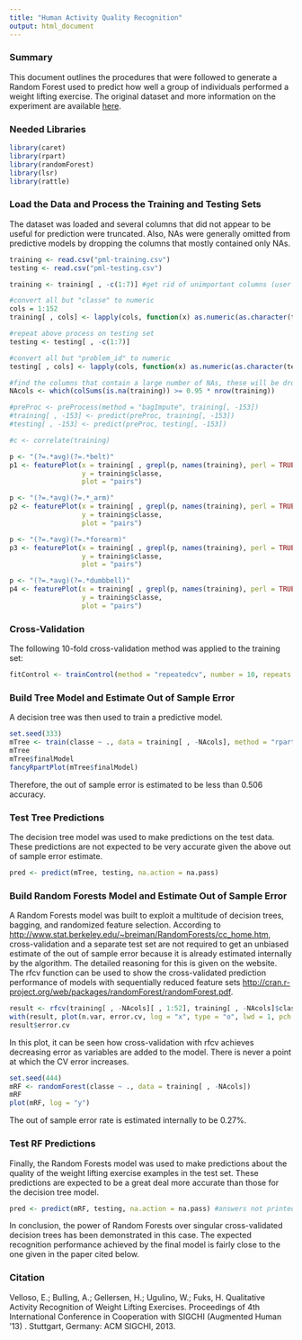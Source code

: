 ```yaml
---
title: "Human Activity Quality Recognition"
output: html_document
---
```


### Summary

This document outlines the procedures that were followed to generate a Random Forest used to predict how well a group of individuals performed a weight lifting exercise. The original dataset and more information on the experiment are available [here](http://groupware.les.inf.puc-rio.br/har#weight_lifting_exercises).  

### Needed Libraries
```r
library(caret)
library(rpart)
library(randomForest)
library(lsr)
library(rattle)
```

### Load the Data and Process the Training and Testing Sets

The dataset was loaded and several columns that did not appear to be useful for prediction were truncated. Also, NAs were generally omitted from predictive models by dropping the columns that mostly contained only NAs.

```r
training <- read.csv("pml-training.csv")
testing <- read.csv("pml-testing.csv")

training <- training[ , -c(1:7)] #get rid of unimportant columns (user and time information, etc.)

#convert all but "classe" to numeric
cols = 1:152
training[ , cols] <- lapply(cols, function(x) as.numeric(as.character(training[ , x]))) 

#repeat above process on testing set
testing <- testing[ , -c(1:7)]

#convert all but "problem_id" to numeric
testing[ , cols] <- lapply(cols, function(x) as.numeric(as.character(testing[ , x])))

#find the columns that contain a large number of NAs, these will be dropped when building predictive models
NAcols <- which(colSums(is.na(training)) >= 0.95 * nrow(training))
```

```r
#preProc <- preProcess(method = "bagImpute", training[, -153])
#training[ , -153] <- predict(preProc, training[, -153])
#testing[ , -153] <- predict(preProc, testing[, -153])
```

```r
#c <- correlate(training)
```

```r
p <- "(?=.*avg)(?=.*belt)"
p1 <- featurePlot(x = training[ , grepl(p, names(training), perl = TRUE)],
                  y = training$classe,
                  plot = "pairs")

p <- "(?=.*avg)(?=.*_arm)"
p2 <- featurePlot(x = training[ , grepl(p, names(training), perl = TRUE)],
                  y = training$classe,
                  plot = "pairs")

p <- "(?=.*avg)(?=.*forearm)"
p3 <- featurePlot(x = training[ , grepl(p, names(training), perl = TRUE)],
                  y = training$classe,
                  plot = "pairs")

p <- "(?=.*avg)(?=.*dumbbell)"
p4 <- featurePlot(x = training[ , grepl(p, names(training), perl = TRUE)],
                  y = training$classe,
                  plot = "pairs")
```

### Cross-Validation

The following 10-fold cross-validation method was applied to the training set:

```r
fitControl <- trainControl(method = "repeatedcv", number = 10, repeats = 10)
```

### Build Tree Model and Estimate Out of Sample Error

A decision tree was then used to train a predictive model.

```r
set.seed(333)
mTree <- train(classe ~ ., data = training[ , -NAcols], method = "rpart", trControl = fitControl)
mTree
mTree$finalModel
fancyRpartPlot(mTree$finalModel)
```

Therefore, the out of sample error is estimated to be less than 0.506 accuracy.

### Test Tree Predictions

The decision tree model was used to make predictions on the test data. These predictions are not expected to be very accurate given the above out of sample error estimate.

```r
pred <- predict(mTree, testing, na.action = na.pass)
```

### Build Random Forests Model and Estimate Out of Sample Error

A Random Forests model was built to exploit a multitude of decision trees, bagging, and randomized feature selection. According to [http://www.stat.berkeley.edu/~breiman/RandomForests/cc_home.htm](http://www.stat.berkeley.edu/~breiman/RandomForests/cc_home.htm), cross-validation and a separate test set are not required to get an unbiased estimate of the out of sample error because it is already estimated internally by the algorithm. The detailed reasoning for this is given on the website. The rfcv function can be used to show the cross-validated prediction performance of models with sequentially reduced feature sets [http://cran.r-project.org/web/packages/randomForest/randomForest.pdf](http://cran.r-project.org/web/packages/randomForest/randomForest.pdf).

```r
result <- rfcv(training[ , -NAcols][ , 1:52], training[ , -NAcols]$classe)
with(result, plot(n.var, error.cv, log = "x", type = "o", lwd = 1, pch = 19))
result$error.cv
```

In this plot, it can be seen how cross-validation with rfcv achieves decreasing error as variables are added to the model. There is never a point at which the CV error increases.

```r
set.seed(444)
mRF <- randomForest(classe ~ ., data = training[ , -NAcols])
mRF
plot(mRF, log = "y")
```

The out of sample error rate is estimated internally to be 0.27%.

### Test RF Predictions

Finally, the Random Forests model was used to make predictions about the quality of the weight lifting exercise examples in the test set. These predictions are expected to be a great deal more accurate than those for the decision tree model.

```r
pred <- predict(mRF, testing, na.action = na.pass) #answers not printed
```

In conclusion, the power of Random Forests over singular cross-validated decision trees has been demonstrated in this case. The expected recognition performance achieved by the final model is fairly close to the one given in the paper cited below.

### Citation

Velloso, E.; Bulling, A.; Gellersen, H.; Ugulino, W.; Fuks, H. Qualitative Activity Recognition of Weight Lifting Exercises. Proceedings of 4th International Conference in Cooperation with SIGCHI (Augmented Human '13) . Stuttgart, Germany: ACM SIGCHI, 2013.